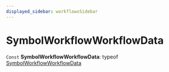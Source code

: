 ```yaml
---
displayed_sidebar: workflowsSidebar
---
```



# SymbolWorkflowWorkflowData

 `Const` **SymbolWorkflowWorkflowData**: typeof [SymbolWorkflowWorkflowData](SymbolWorkflowWorkflowData.mdx)
